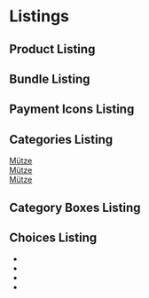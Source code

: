 


<Meta title='4.Organisms|Listings' />

# Listings

## Product Listing
<Preview withToolbar>
    <Story name='Product Listing'>
        <ProductListing />
    </Story>
</Preview>

## Bundle Listing
<Preview withToolbar>
    <Story name='Bundle Listing'>
        <BundleListing cartItems={{}} />
    </Story>
</Preview>

## Payment Icons Listing
<Preview withToolbar>
    <Story name='Payment Icons Listing'>
        <BundleListing cartItems={{}} />
    </Story>
</Preview>

## Categories Listing
<Preview withToolbar>
    <Story name='Categories Listing'>
        <div>
            <section className='o-distance'>
                <div className='o-grid o-grid--medium-third'>
                    <Promobox />
                    <Promobox />
                    <Promobox />
                </div>
            </section>
            <section className='o-distance'>
                <div className='o-grid o-grid--medium-third'>
                    <div className='c-chip u-aspect-ratio-1x1 o-head-up'>
                        <div className='o-head-up__item o-head-up__item--middle'>
                            <a href='' title='' className='c-link'>Mütze</a>
                        </div>
                    </div>
                    <div className='c-chip u-aspect-ratio-1x1 o-head-up'>
                        <div className='o-head-up__item o-head-up__item--middle'>
                            <a href='' title='' className='c-link'>Mütze</a>
                        </div>
                    </div>
                    <a href='' title='' className='c-chip u-aspect-ratio-1x1 o-head-up'>
                        <div className='o-head-up__item o-head-up__item--middle'>
                            <span className='c-link'>Mütze</span>
                        </div>
                    </a>
                </div>
            </section>
        </div>
    </Story>
</Preview>

## Category Boxes Listing
<Preview withToolbar>
    <Story name='Category Boxes Listing'>
        <CategoryBoxes
            firstLabel='First'
            firstLink={{}}
            secondLabel='First'
            secondLink={{}}
            thirdLabel='First'
            thirdLink={{}}
        />
    </Story>
</Preview>

## Choices Listing
<Preview withToolbar>
    <Story name='Choices Listing'>
        <ul className='o-list-inline'>
            <li className='o-list-inline__item'>
                <Choice />
            </li>
            <li className='o-list-inline__item'>
                <Choice />
            </li>
            <li className='o-list-inline__item'>
                <Choice />
            </li>
            <li className='o-list-inline__item'>
                <Choice />
            </li>
        </ul>
    </Story>
</Preview>